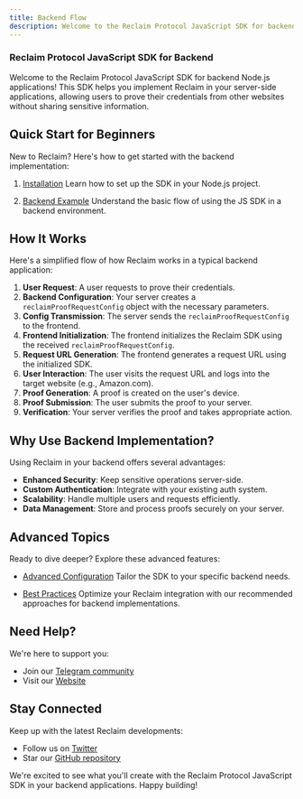 ```yaml
---
title: Backend Flow
description: Welcome to the Reclaim Protocol JavaScript SDK for backend Node.js applications! This SDK helps you implement Reclaim in your server-side applications, allowing users to prove their credentials from other websites without sharing sensitive information.
---
```


### Reclaim Protocol JavaScript SDK for Backend

Welcome to the Reclaim Protocol JavaScript SDK for backend Node.js applications! This SDK helps you implement Reclaim in your server-side applications, allowing users to prove their credentials from other websites without sharing sensitive information.

## Quick Start for Beginners

New to Reclaim? Here's how to get started with the backend implementation:

1. [Installation](./backend/installation)
   Learn how to set up the SDK in your Node.js project.

2. [Backend Example](./backend/backend-example)
   Understand the basic flow of using the JS SDK in a backend environment.

## How It Works

Here's a simplified flow of how Reclaim works in a typical backend application:

1. **User Request**: A user requests to prove their credentials.
2. **Backend Configuration**: Your server creates a `reclaimProofRequestConfig` object with the necessary parameters.
3. **Config Transmission**: The server sends the `reclaimProofRequestConfig` to the frontend.
4. **Frontend Initialization**: The frontend initializes the Reclaim SDK using the received `reclaimProofRequestConfig`.
5. **Request URL Generation**: The frontend generates a request URL using the initialized SDK.
6. **User Interaction**: The user visits the request URL and logs into the target website (e.g., Amazon.com).
7. **Proof Generation**: A proof is created on the user's device.
8. **Proof Submission**: The user submits the proof to your server.
9. **Verification**: Your server verifies the proof and takes appropriate action.

## Why Use Backend Implementation?

Using Reclaim in your backend offers several advantages:

- **Enhanced Security**: Keep sensitive operations server-side.
- **Custom Authentication**: Integrate with your existing auth system.
- **Scalability**: Handle multiple users and requests efficiently.
- **Data Management**: Store and process proofs securely on your server.

## Advanced Topics

Ready to dive deeper? Explore these advanced features:

- [Advanced Configuration](../advance-configurations/advance-options)
   Tailor the SDK to your specific backend needs.

- [Best Practices](./backend/best-practices)
   Optimize your Reclaim integration with our recommended approaches for backend implementations.

## Need Help?

We're here to support you:

- Join our [Telegram community](https://t.me/protocolreclaim)
- Visit our [Website](https://reclaimprotocol.org)

## Stay Connected

Keep up with the latest Reclaim developments:

- Follow us on [Twitter](https://twitter.com/reclaimprotocol)
- Star our [GitHub repository](https://github.com/reclaimprotocol/reclaim-js-sdk/)

We're excited to see what you'll create with the Reclaim Protocol JavaScript SDK in your backend applications. Happy building!
